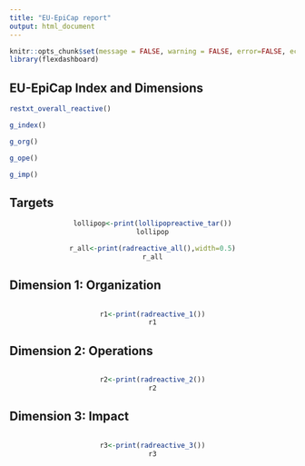 ```yaml
---
title: "EU-EpiCap report"
output: html_document
---
```


```r
knitr::opts_chunk$set(message = FALSE, warning = FALSE, error=FALSE, echo=FALSE)
library(flexdashboard)
```

## EU-EpiCap Index and Dimensions
```r
restxt_overall_reactive()
```

<div class = "row">
<div class = "col-md-4">
</div>
<div class = "col-md-4">
```r
g_index()
```
</div>
<div class = "col-md-4">
</div>
</div>

<div class = "row">
<div class = "col-md-4">
```r
g_org()
```
</div>
<div class = "col-md-4">
```r
g_ope()
```
</div>
<div class = "col-md-4">
```r
g_imp()
```
</div>
</div>


## Targets
<div class = "row">
<div class = "col-md-6">
<center>
```r
lollipop<-print(lollipopreactive_tar())
lollipop
```
</center>
</div>

<div class = "col-md-6">
<center>
```r
r_all<-print(radreactive_all(),width=0.5)
r_all
```
</center>
</div>
</div>

## Dimension 1: Organization
<div class = "row">
<div class = "col-md-6">
<center>
```r
```
</center>
</div>
<div class = "col-md-6">
<center>
```r
r1<-print(radreactive_1())
r1
```
</center>
</div>
</div>

## Dimension 2: Operations
<div class = "row">
<div class = "col-md-6">
<center>
```r
```
</center>
</div>
<div class = "col-md-6">
<center>
```r
r2<-print(radreactive_2())
r2
```
</center>
</div>
</div>

## Dimension 3: Impact
<div class = "row">
<div class = "col-md-6">
<center>
```r
```
</center>
</div>
<div class = "col-md-6">
<center>
```r
r3<-print(radreactive_3())
r3
```
</center>
</div>
</div>
